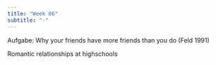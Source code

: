 ```yaml
---
title: "Week 06"
subtitle: "-"
---
```


Aufgabe: Why your friends have more friends than you do (Feld 1991)

Romantic relationships at highschools

